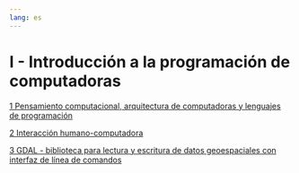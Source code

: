 ```yaml
---
lang: es
---
```


# I - Introducción a la programación de computadoras {.unnumbered}

[1 Pensamiento computacional, arquitectura de computadoras y lenguajes de programación](01-pensamiento_computacional-arquitectura_computadoras-lenguajes_programacion.qmd)  

[2 Interacción humano-computadora](02-interaccion_humano_computadora.qmd)

[3 GDAL - biblioteca para lectura y escritura de datos geoespaciales con interfaz de línea de comandos](03-gdal.qmd)